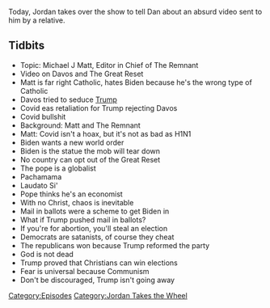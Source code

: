 {{DEFAULTSORT:
    #_EPISODE_0499:Jordan Takes The Wheel 5
}}{{Episode
    | title           = Jordan Takes The Wheel 5
    | caption         = Listen to this episode on [https://knowledgefight.libsyn.com/499-jordan-takes-the-wheel-5 Libsyn] [https://open.spotify.com/episode/7vv71Qh2q7SXE16POdLpqr Spotify], Read the [[Transcript/499: Jordan Takes The Wheel 5|Unofficial Transcript]]
    | episodeNumber   = 499
    | length          = 01:21:46
    | airDate         = November 6, 2020
    | episodeType     = [[:Category:Jordan Takes the Wheel|Jordan Takes the Wheel]]
    | appearance      = [[Michael J Matt]], [[Joe Biden]]
    | oocDrop         = Biden is not serious
    | previousEpisode = [[498: November 7, 2016]]
    | nextEpisode     = [[500: November 5-6, 2020]]
}}

{{Stub}}

Today, Jordan takes over the show to tell Dan about an absurd video sent to him by a relative.

==Tidbits==

*Topic: Michael J Matt, Editor in Chief of The Remnant
*Video on Davos and The Great Reset
*Matt is far right Catholic, hates Biden because he's the wrong type of Catholic
*Davos tried to seduce [[Donald Trump|Trump]]
*Covid eas retaliation for Trump rejecting Davos
*Covid bullshit
*Background: Matt and The Remnant
*Matt: Covid isn't a hoax, but it's not as bad as H1N1
*Biden wants a new world order
*Biden is the statue the mob will tear down
*No country can opt out of the Great Reset
*The pope is a globalist
*Pachamama
*Laudato Si'
*Pope thinks he's an economist
*With no Christ, chaos is inevitable
*Mail in ballots were a scheme to get Biden in
*What if Trump pushed mail in ballots?
*If you're for abortion, you'll steal an election
*Democrats are satanists, of course they cheat
*The republicans won because Trump reformed the party
*God is not dead
*Trump proved that Christians can win elections
*Fear is universal because Communism
*Don't be discouraged, Trump isn't going away

[[Category:Episodes]]
[[Category:Jordan Takes the Wheel]]
